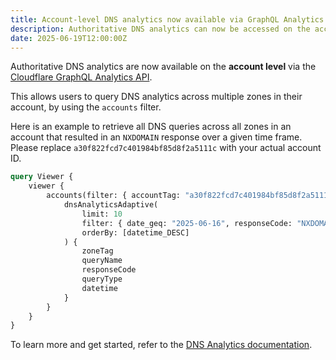```yaml
---
title: Account-level DNS analytics now available via GraphQL Analytics API
description: Authoritative DNS analytics can now be accessed on the account level via the GraphQL Analytics API.
date: 2025-06-19T12:00:00Z
---
```


Authoritative DNS analytics are now available on the **account level** via the [Cloudflare GraphQL Analytics API](/analytics/graphql-api/).

This allows users to query DNS analytics across multiple zones in their account, by using the `accounts` filter.

Here is an example to retrieve all DNS queries across all zones in an account that resulted in an `NXDOMAIN` response over a given time frame. Please replace `a30f822fcd7c401984bf85d8f2a5111c` with your actual account ID.

```graphql graphql-api-explorer title="GraphQL example for account-level DNS analytics"
query Viewer {
    viewer {
        accounts(filter: { accountTag: "a30f822fcd7c401984bf85d8f2a5111c" }) {
            dnsAnalyticsAdaptive(
                limit: 10
                filter: { date_geq: "2025-06-16", responseCode: "NXDOMAIN", date_leq: "2025-06-18" }
                orderBy: [datetime_DESC]
            ) {
                zoneTag
                queryName
                responseCode
                queryType
                datetime
            }
        }
    }
}
```

To learn more and get started, refer to the [DNS Analytics documentation](/dns/additional-options/analytics/#analytics).
